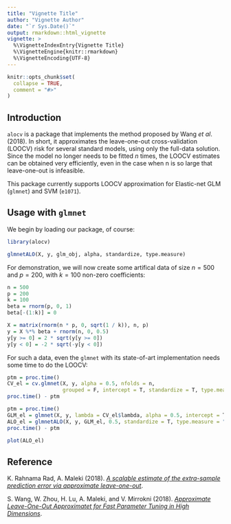 ```yaml
---
title: "Vignette Title"
author: "Vignette Author"
date: "`r Sys.Date()`"
output: rmarkdown::html_vignette
vignette: >
  %\VignetteIndexEntry{Vignette Title}
  %\VignetteEngine{knitr::rmarkdown}
  %\VignetteEncoding{UTF-8}
---
```


```r
knitr::opts_chunk$set(
  collapse = TRUE,
  comment = "#>"
)
```

## Introduction

`alocv` is a package that implements the method proposed by Wang *et al*. (2018). In short, it approximates the leave-one-out cross-validation (LOOCV) risk for several standard models, using only the full-data solution. Since the model no longer needs to be fitted $n$ times, the LOOCV estimates can be obtained very efficiently, even in the case when n is so large that leave-one-out is infeasible.

This package currently supports LOOCV approximation for Elastic-net GLM (`glmnet`) and SVM (`e1071`).

## Usage with `glmnet`
We begin by loading our package, of course:
```r
library(alocv)
```
```r
glmnetALO(X, y, glm_obj, alpha, standardize, type.measure)
```
For demonstration, we will now create some artifical data of size $n=500$ and $p=200$, with $k=100$ non-zero coefficients:
```r
n = 500
p = 200
k = 100
beta = rnorm(p, 0, 1)
beta[-(1:k)] = 0

X = matrix(rnorm(n * p, 0, sqrt(1 / k)), n, p)
y = X %*% beta + rnorm(n, 0, 0.5)
y[y >= 0] = 2 * sqrt(y[y >= 0])
y[y < 0] = -2 * sqrt(-y[y < 0])
```

For such a data, even the `glmnet` with its state-of-art implementation needs some time to do the LOOCV:
```r
ptm = proc.time()
CV_el = cv.glmnet(X, y, alpha = 0.5, nfolds = n, 
                  grouped = F, intercept = T, standardize = T, type.measure = "mse")
proc.time() - ptm
```



```r
ptm = proc.time()
GLM_el = glmnet(X, y, lambda = CV_el$lambda, alpha = 0.5, intercept = T, standardize = T)
ALO_el = glmnetALO(X, y, GLM_el, 0.5, standardize = T, type.measure = "mse")
proc.time() - ptm
```

```r
plot(ALO_el)
```

## Reference
K. Rahnama Rad, A. Maleki (2018). [*A scalable estimate of the extra-sample prediction error via approximate leave-one-out*](https://arxiv.org/abs/1801.10243).

S. Wang, W. Zhou, H. Lu, A. Maleki, and V. Mirrokni (2018). [*Approximate Leave-One-Out Approximatet for Fast Parameter Tuning in High Dimensions*](https://arxiv.org/abs/1807.02694).